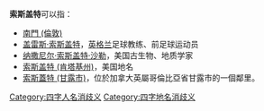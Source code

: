 '''索斯盖特'''可以指：
*[[南門_(倫敦)|南門 (倫敦)]]
*[[盖雷斯·索斯盖特|盖雷斯·索斯盖特]]，[[英格兰|英格兰]]足球教练、前足球运动员
*[[纳撒尼尔·索斯盖特·沙勒|纳撒尼尔·索斯盖特·沙勒]]，美国古生物、地质学家
*[[索斯盖特_(肯塔基州)|索斯盖特 (肯塔基州)]]，美国地名
*[[索斯蓋特_(甘露市)|索斯蓋特 (甘露市)]]，位於加拿大英屬哥倫比亞省甘露市的一個鄰里。
{{disamb}}
[[Category:四字人名消歧义|Category:四字人名消歧义]]
[[Category:四字地名消歧义|Category:四字地名消歧义]]